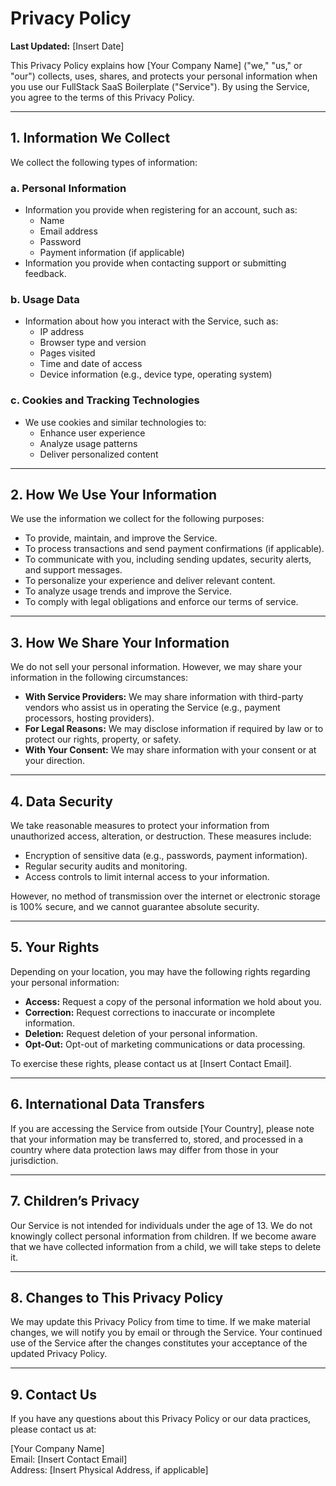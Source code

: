 # Privacy Policy

**Last Updated:** [Insert Date]

This Privacy Policy explains how [Your Company Name] ("we," "us," or "our") collects, uses, shares, and protects your personal information when you use our FullStack SaaS Boilerplate ("Service"). By using the Service, you agree to the terms of this Privacy Policy.

---

## 1. Information We Collect

We collect the following types of information:

### a. **Personal Information**
   - Information you provide when registering for an account, such as:
     - Name
     - Email address
     - Password
     - Payment information (if applicable)
   - Information you provide when contacting support or submitting feedback.

### b. **Usage Data**
   - Information about how you interact with the Service, such as:
     - IP address
     - Browser type and version
     - Pages visited
     - Time and date of access
     - Device information (e.g., device type, operating system)

### c. **Cookies and Tracking Technologies**
   - We use cookies and similar technologies to:
     - Enhance user experience
     - Analyze usage patterns
     - Deliver personalized content

---

## 2. How We Use Your Information

We use the information we collect for the following purposes:
   - To provide, maintain, and improve the Service.
   - To process transactions and send payment confirmations (if applicable).
   - To communicate with you, including sending updates, security alerts, and support messages.
   - To personalize your experience and deliver relevant content.
   - To analyze usage trends and improve the Service.
   - To comply with legal obligations and enforce our terms of service.

---

## 3. How We Share Your Information

We do not sell your personal information. However, we may share your information in the following circumstances:
   - **With Service Providers:** We may share information with third-party vendors who assist us in operating the Service (e.g., payment processors, hosting providers).
   - **For Legal Reasons:** We may disclose information if required by law or to protect our rights, property, or safety.
   - **With Your Consent:** We may share information with your consent or at your direction.

---

## 4. Data Security

We take reasonable measures to protect your information from unauthorized access, alteration, or destruction. These measures include:
   - Encryption of sensitive data (e.g., passwords, payment information).
   - Regular security audits and monitoring.
   - Access controls to limit internal access to your information.

However, no method of transmission over the internet or electronic storage is 100% secure, and we cannot guarantee absolute security.

---

## 5. Your Rights

Depending on your location, you may have the following rights regarding your personal information:
   - **Access:** Request a copy of the personal information we hold about you.
   - **Correction:** Request corrections to inaccurate or incomplete information.
   - **Deletion:** Request deletion of your personal information.
   - **Opt-Out:** Opt-out of marketing communications or data processing.

To exercise these rights, please contact us at [Insert Contact Email].

---

## 6. International Data Transfers

If you are accessing the Service from outside [Your Country], please note that your information may be transferred to, stored, and processed in a country where data protection laws may differ from those in your jurisdiction.

---

## 7. Children’s Privacy

Our Service is not intended for individuals under the age of 13. We do not knowingly collect personal information from children. If we become aware that we have collected information from a child, we will take steps to delete it.

---

## 8. Changes to This Privacy Policy

We may update this Privacy Policy from time to time. If we make material changes, we will notify you by email or through the Service. Your continued use of the Service after the changes constitutes your acceptance of the updated Privacy Policy.

---

## 9. Contact Us

If you have any questions about this Privacy Policy or our data practices, please contact us at:

[Your Company Name]  
Email: [Insert Contact Email]  
Address: [Insert Physical Address, if applicable]
